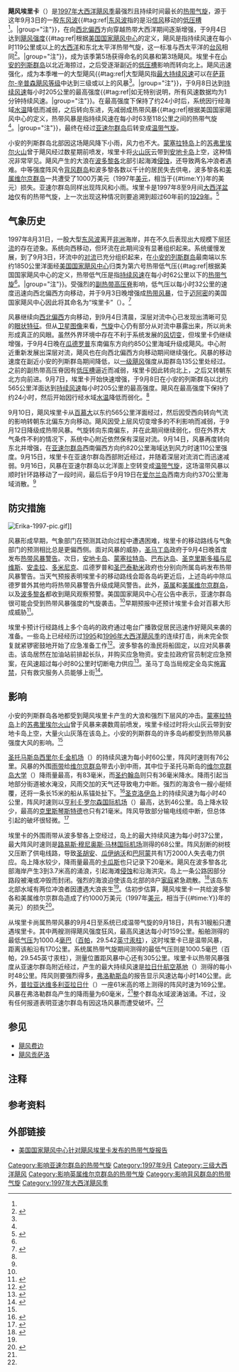 {{For|2003年的同名飓风|飓风埃里卡 (2003年)}}
{{Infobox Hurricane
| Name=飓风埃里卡
| Type=飓风
| Year=1997
| Basin=Atl
| Image location=Hurricane Erika Sep 9 1997 1744Z.jpg
| Image name=9月8日，飓风埃里卡到达[[小安的列斯群岛|小安的列斯群岛]]北部
| Formed=1997年9月3日
| Dissipated=1997年9月20日
| Extratropical=1997年9月14日
| 1-min winds=110
| Pressure=946
| Damages=10
| Inflated=1
| Fatalities=直接造成2人死亡
| Areas=[[背风群岛_(加勒比海)|背风群岛]]、[[波多黎各|波多黎各]]、[[亚速尔群岛|亚速尔群岛]]
| Hurricane season=[[1997年大西洋飓风季|1997年大西洋飓风季]]
}}
'''飓风埃里卡'''（{{lang-en|Hurricane Erika}}）是[[1997年大西洋飓风季|1997年大西洋飓风季]]最强烈且持续时间最长的[[热带气旋|热带气旋]]，源于这年9月3日的一股[[东风波|东风波]]{{#tag:ref|[[东风波|东风波]]指的是沿[[信风|信风]]移动的[[低压槽|低压槽]]<ref name="glos" />。|group="注"}}，在向[[罗盘方位|西北偏西]]方向穿越热带大西洋期间逐渐增强，于9月4日达到[[萨菲尔-辛普森飓风等级|飓风强度]]{{#tag:ref|根据[[国家飓风中心|美国国家飓风中心]]的定义，飓风是指持续风速在每小时119公里或以上的[[北大西洋热带气旋|大西洋]]和东北太平洋热带气旋，这一标准与西太平洋的[[台风|台风]]相同<ref name="glos">{{cite report | publisher = National Hurricane Center | date = 2013-03-25 | accessdate = 2014-06-15 | title = Glossary of NHC Terms | archivedate = 2014-06-01 | archiveurl = https://web.archive.org/web/20140601020814/http://www.nhc.noaa.gov/aboutgloss.shtml | deadurl = no | url = http://www.nhc.noaa.gov/aboutgloss.shtml }}</ref>。|group="注"}}，成为该季第5场获得命名的风暴和第3场飓风。埃里卡在[[小安的列斯群岛|小安的列斯群岛]]以北近海掠过，之后受逐渐副近的[[低压槽|低压槽]]影响而转向北上。飓风迅速强化，成为本季唯一的大型飓风{{#tag:ref|大型飓风指[[最大持续风速|最大持续风速]]可以在[[萨菲尔-辛普森飓风等级|萨菲尔-辛普森飓风等级]]中达到三级或以上的风暴<ref name="glos" />。|group="注"}}，于9月8日达到[[最大持续风速|持续风速]]每小时205公里的最高强度{{#tag:ref|如无特别说明，所有风速数据均为1分钟持续风速。|group="注"}}。在最高强度下保持了约24小时后，系统因行经海域[[海面温度|水温]]降低而减弱，之后转向东进，先减弱成热带风暴{{#tag:ref|根据美国国家飓风中心的定义，热带风暴是指持续风速在每小时63至118公里之间的热带气旋<ref name="glos" />。|group="注"}}，最终在经过[[亚速尔群岛|亚速尔群岛]]后转变成[[温带气旋|温带气旋]]。

小安的列斯群岛北部因这场飓风降下小雨，风力也不大。[[蒙塞拉特岛|蒙塞拉特岛]]上的[[苏弗里埃尔火山|苏弗里埃尔火山]]曾于飓风经过数星期前喷发，埃里卡将[[火山灰|火山灰]]云带到[[安地卡岛|安地卡岛]]上空，这种情况非常罕见。飓风产生的大浪在[[波多黎各|波多黎各]]北部引起海滩[[侵蚀作用|侵蚀]]，还导致两名冲浪者遇难。中等强度阵风令[[背风群岛_(加勒比海)|背风群岛]]和波多黎各数以千计的居民失去供电，波多黎各和[[美属维尔京群岛|美属维尔京群岛]]一共遭受了1000万美元（1997年[[美元|美元]]，相当于{{#time:Y}}年的{{Formatprice|{{Inflation|US|10000000|1997}}}}美元）损失。亚速尔群岛同样出现阵风和小雨。埃里卡是1997年8至9月间[[大西洋|大西洋盆地]]仅有的热带气旋，上一次出现这种情况则要追溯到超过60年前的[[1929年大西洋飓风季|1929年]]。<ref name="septmon">{{cite web | author = Miles Lawrence | date = 1997-10-01 | title = September Monthly Tropical Weather Summary | publisher = National Hurricane Center | accessdate = 2006-11-12 | url = http://mpittweather.com/txt/sept97atl.txt | archiveurl = https://web.archive.org/web/20121025140631/http://mpittweather.com/txt/sept97atl.txt | format = TXT | deadurl = yes | archivedate = 2012-10-25 }}</ref>

==气象历史==
{{storm path|Erika 1997 track.png}}
1997年8月31日，一股大型[[东风波|东风波]]离开[[非洲|非洲]]海岸，并在不久后表现出大规模下层[[大气环流|环流]]的存在迹象。系统向西移动，但环流在此期间没有显著组织起来。系统缓慢发展，到了9月3日，环流中的[[对流|对流]]已充分组织起来，在[[小安的列斯群岛|小安的列斯群岛]]最南端以东约1850公里洋面经[[国家飓风中心|美国国家飓风中心]]归类为第六号热带低气压{{#tag:ref|根据美国国家飓风中心的定义，热带低气压是指[[最大持续风速|持续风速]]在每小时62公里以下的[[热带气旋|热带气旋]]<ref name="glos" />。|group="注"}}。受强烈的[[副热带高压脊|副热带高压脊]]影响，低气压以每小时32公里的速度迅速向西北偏西方向移动，并于9月3日晚增强成[[热带气旋|热带风暴]]，位于[[迈阿密|迈阿密]]的美国国家飓风中心因此将其命名为“埃里卡”（{{lang|en|Erika}}）。<ref name="tcr">{{cite report | author = Miles B. Lawrence | date = 1997-10-24 | title = Hurricane Erika Tropical Cyclone Report | publisher = National Hurricane Center | accessdate = 2013-11-05 | url = http://www.nhc.noaa.gov/1997erika.html | archiveurl = https://web.archive.org/web/20131001184520/http://www.nhc.noaa.gov/1997erika.html | archivedate = 2013-10-01 | deadurl = yes }}</ref>

风暴继续向[[罗盘方位|西北偏西]]方向移动，到9月4日清晨，深层对流中心已发现出清晰可见的[[风眼|眼状特征]]。但从[[卫星地图|卫星图像]]来看，[[气旋|气旋]]中心仍有部分从对流中暴露出来，所以尚未形成真正的风眼。虽然外界环境中存在不利于系统发展的[[风切变|风切变]]，但埃里卡仍继续增强，于9月4日晚在[[瓜德罗普|瓜德罗普]]东南偏东方向约850公里海域升级成飓风。中心附近重新发展出深层对流，飓风也在向西北偏西方向移动期间继续强化。风暴的移动速度在副近小安的列斯群岛期间降低，以[[萨菲尔-辛普森飓风等级|一级飓风]]强度从距群岛135公里处经过。之前的副热带高压脊因有[[低压槽|低压槽]]逼近而减弱，埃里卡因此转向北上，之后又转朝东北方向前进。9月7日，埃里卡开始快速增强，于9月8日在小安的列斯群岛以北约565公里洋面达到[[最大持续风速|持续风速]]每小时205公里的最高强度。飓风在最高强度下保持了约24小时，然后开始因行经水域[[海面温度|水温]]降低而弱化。<ref name="tcr" />

9月10日，飓风埃里卡从[[百慕大|百慕大]]以东约565公里洋面经过，然后因受西向转向气流的影响转朝东北偏东方向移动。飓风因受上层风切变增多的不利影响而减弱，于9月12日降级成热带风暴。气旋转向东南偏东，并在此期间继续弱化，但在外界大气条件不利的情况下，系统中心附近依然保有深层对流。9月14日，风暴再度转向东北并增强，在[[亚速尔群岛|亚速尔群岛]]西南偏西方向约820公里海域达到风力时速110公里强度。9月15日，埃里卡在亚速尔群岛西部附近经过，并随着深层对流消亡而迅速减弱。9月16日，风暴在亚速尔群岛以北洋面上空转变成[[温带气旋|温带气旋]]，这场温带风暴以顺时针环路移动了一段时间，最后后于9月19日在[[爱尔兰岛|爱尔兰岛]]西南方向约370公里海域消散。<ref name="tcr" />

== 防灾措施 ==
[[Image:Erika-1997-pic.gif|right]]]]

风暴形成早期，气象部门在预测其动向过程中遭遇困难，埃里卡的移动路线与气象部门的预测相比总是更偏西侧。面对风暴的威胁，[[圣马丁岛_(加勒比海)|圣马丁岛]]政府于9月4日晚首度发布[[热带气旋警告|热带风暴警告]]。次日，[[安地卡岛|安地卡岛]]、[[蒙塞拉特岛|蒙塞拉特岛]]、[[巴布达岛|巴布达岛]]、[[圣克里斯多福与尼维斯|圣克里斯多福与尼维斯]]、[[安圭拉|安圭拉]]、[[多米尼克|多米尼克]]、瓜德罗普和[[圣巴泰勒米|圣巴泰勒米]]政府也分别向所属岛屿发布热带风暴警告。当天气预报表明埃里卡的移动路线会距各岛屿更近后，上述岛屿中除瓜德罗普外其他均将热带风暴警告升级成飓风警告。此外，[[英属维尔京群岛|英属]]和[[美属维尔京群岛|美属维尔京群岛]]，以及[[波多黎各|波多黎各]]都收到飓风观察预警。美国国家飓风中心在公告中表示，亚速尔群岛很可能会受到热带风暴强度的气旋袭击。<ref name="tcr" />早期预报中还预计埃里卡会对百慕大形成威胁<ref name="erikareuter">{{cite web | author = Reuters | date = 1997-09-10 | title = Hurricane Erika Swirls out over Atlantic | accessdate = 2015-06-05 | url = http://reliefweb.int/report/bermuda/hurricane-erika-swirls-out-over-atlantic | deadurl = no | archivedate = 2013-08-26 | archiveurl = https://web.archive.org/web/20130826070853/http://reliefweb.int/report/bermuda/hurricane-erika-swirls-out-over-atlantic }}</ref>。

埃里卡预计行经路线上多个岛屿的政府通过电台广播敦促居民迅速作好飓风来袭的准备。一些岛上已经经历过[[1995年大西洋飓风季|1995]]和[[1996年大西洋飓风季|1996年大西洋飓风季]]的连续打击，尚未完全恢复就紧锣密鼓地开始了应急准备工作<ref name=Faul>{{cite news | author = Michelle Faul | agency = Associated Press | date = 1997-09-06 | title = Hurricane Erika Headed for Montserrat, Antigua | accessdate = 2015-06-05 | archivedate = 2015-04-17 | archiveurl = https://web.archive.org/web/20150417232342/http://www.wral.com/news/local/story/165298/ | deadurl = no | url = http://www.wral.com/news/local/story/165298/ }}</ref>。波多黎各的渔民将船固定，以应对风暴袭击。该岛居然在加油站前排起长队，并购买应急物资。安圭拉政府官员制定应急预案，在风速超过每小时80公里时切断电力供应<ref name="syr96">{{cite news | author = Syracuse Post-Standard | date = 1997-09-06 | title = Islanders, yachters prepare for the wrath of Hurricane Erika}}</ref>。圣马丁岛当局规定全岛实施[[宵禁|宵禁]]，只有救灾服务人员能够上街<ref name="reliefweb1">{{cite web | author = Suzanne Gordon | date = 1997-09-06 | title = Hurricane Erika Spares Leeward Islands | agency = Reuters | accessdate = 2015-06-05 | url = http://reliefweb.int/report/saint-kitts-and-nevis/hurricane-erika-spares-leeward-islands-so-far | deadurl = no | archiveurl = https://web.archive.org/web/20130607104734/http://reliefweb.int/report/saint-kitts-and-nevis/hurricane-erika-spares-leeward-islands-so-far | archivedate = 2013-06-07 }}</ref>。

== 影响 ==
小安的列斯群岛各地都受到飓风埃里卡产生的大浪和强烈下层风的冲击。[[蒙塞拉特岛|蒙塞拉特岛]]上的[[苏弗里埃尔火山|苏弗里埃尔火山]]曾于风暴来袭数周前喷发，埃里卡经过时将火山灰云带到安地卡岛上空，大量火山灰落在该岛上。小安的列斯群岛的许多岛屿都受到热带风暴强度大风的影响。<ref name="tcr" />

[[圣托马斯岛_(美属维尔京群岛)|圣托马斯岛]][[西里尔·E·金机场|西里尔·E·金机场]]（{{lang|en|Cyril E. King Airport}}）的持续风速为每小时60公里，阵风时速则有76公里。风暴的外围[[雨带|雨带]]给[[美属维尔京群岛|维尔京群岛]]带去小到中雨，其中位于圣托马斯岛的[[维尔京群岛大学|维尔京群岛大学]]（{{lang|en|University of the Virgin Islands}}）降雨量最高，有83毫米，而[[圣约翰岛_(美属处女群岛)|圣约翰岛]]则只有36毫米降水。降雨引起当地部分街道被水淹没，风雨交加的天气还导致电力中断。强烈的海浪令一艘小艇倾覆，还将一条长15米的船从系锚处扯下。<ref name="vincdc">{{cite report | author = National Climatic Data Center | year = 1997 | title = Event Report for the Virgin Islands | publisher = National Hurricane Center}}</ref>[[圣克洛伊岛|圣克洛伊岛]]上的持续风速为每小时40公里，阵风时速则以[[亨利·E·罗尔森国际机场|亨利·E·罗尔森国际机场]]（{{lang|en|Henry E. Rohlsen Airport}}）最高，达到46公里。岛上降水较少，最高的[[克里斯琴斯特德|克里斯琴斯特德]]也只有21毫米。阵风导致部分输电线缆中断，但总体引起的破坏很轻微。<ref name="scncdc">{{cite report | author = National Climatic Data Center | year = 1997 | title = Event Report for St. Croix | publisher = National Hurricane Center}}</ref>

埃里卡的外围雨带从波多黎各上空经过，岛上的最大持续风速为每小时37公里，最大阵风时速则是[[路易斯·穆尼奥斯·马林国际机场|路易斯·穆尼奥斯·马林国际机场]]测得的68公里。阵风刮断的树枝又压断了供电线路，导致[[圣胡安_(波多黎各)|圣胡安]]、[[瓜伊纳沃|瓜伊纳沃]]和[[巴阿蒙|巴阿蒙]]共有1万2000人失去电力供应。岛上降水较少，降雨量最高的[[卡瓜斯|卡瓜斯]]也只记录下20毫米。飓风在波多黎各北部海岸产生3到3.7米高的涌浪，引起海滩[[侵蚀作用|侵蚀]]和沿海洪灾。岛上一条公路因部分路段被淹或冲毁而封闭。强烈的海浪迫使该岛北部的8户[[家庭|家庭]]紧急疏散。<ref name="prncdc">{{cite report | author = National Climatic Data Center | year = 1997 | title = Event Report for Puerto Rico | publisher = [[国家飓风中心|National Hurricane Center]]}}</ref>该岛东北部水域有两位冲浪者因遭遇大浪丧生<ref name="tcr" />。估初步估算，飓风埃里卡一共给波多黎各和美属维尔京群岛造成了约1000万美元（1997年[[美元|美元]]，相当于{{#time:Y}}年的{{Formatprice|{{Inflation|US|10000000|1997}}}}美元）的损失<ref name="usatoday">{{cite news |author=Usatoday.com |year=1997 |title=Erika swipes Caribbean, hits Azores |accessdate=2011-05-11 |url=http://www.usatoday.com/weather/werika.htm |work=[[今日美国|USA Today]] |date=1999-06-11 |deadurl=yes |archiveurl=https://www.webcitation.org/5ybqzB7B1?url=http://www.usatoday.com/weather/werika.htm |archivedate=2011-05-11 }}</ref>。

从埃里卡尚属热带风暴的9月4日至系统已成温带气旋的9月18日，共有31艘船只遭遇埃里卡。其中两艘测得飓风强度狂风，最高风速达每小时159公里。船舶测得的最低[[气压|气压]]为1000.4[[巴|毫巴]]（[[帕斯卡|百帕]]，29.542[[英寸汞柱|英寸汞柱]]），这时埃里卡已是温带风暴，距离该船沿有170公里。系统属热带气旋期间测得的最低气压则是1000.5毫巴（百帕，29.545英寸汞柱），测量位置距风暴中心还有305公里。埃里卡以热带风暴强度从亚速尔群岛附近经过，产生的最大持续风速是[[拉日什航空基地|拉日什航空基地]]（{{lang|en|Lajes Field}}）测得的每小时48公里。阵风则要强烈得多，[[弗洛勒斯岛|弗洛勒斯岛]]的报告显示风速达每小时140公里。此外，[[普拉亚达维多利亚|普拉亚达维多利亚]][[拉日什_(普拉亚达维多利亚)|拉日什]]（{{lang|en|Lajes}}）一座61米高的塔上测得的阵风时速为169公里。风暴在弗洛勒群岛产生的降雨量为60毫米，<ref name="tcr" />整个群岛水域波涛汹涌。不过，没有任何报道表明亚速尔群岛有因这场风暴而遭受破坏。<ref name="usatoday" />

== 参见 ==
{{Portal|热带气旋}}
* [[飓风费边|飓风费边]]
* [[飓风贡萨洛_(2014年)|飓风贡萨洛]]

== 注释 ==
{{reflist|group ="注"}}

== 参考资料 ==
{{reflist|colwidth=30em}}

== 外部链接 ==
{{Commons category|Hurricane Erika (1997)}}
* [https://web.archive.org/web/20131001184520/http://www.nhc.noaa.gov/1997erika.html 美国国家飓风中心针对飓风埃里卡发布的热带气旋报告]
{{1997 Atlantic hurricane season buttons}}
{{DEFAULTSORT:Erika (1997)}}
[[Category:影响亚速尔群岛的热带气旋|Category:影响亚速尔群岛的热带气旋]]
[[Category:1997年9月|Category:1997年9月]]
[[Category:三级大西洋飓风|Category:三级大西洋飓风]]
[[Category:影响英属维尔京群岛的热带气旋|Category:影响英属维尔京群岛的热带气旋]]
[[Category:影响背风群岛的热带气旋|Category:影响背风群岛的热带气旋]]
[[Category:1997年大西洋飓风季|Category:1997年大西洋飓风季]]
{{Featured article}}